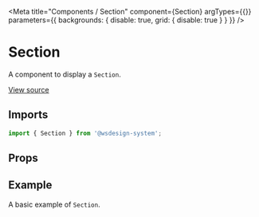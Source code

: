 
<Meta
  title="Components / Section"
  component={Section}
  argTypes={{}}
  parameters={{ backgrounds: { disable: true, grid: { disable: true } } }}
/>

# Section

A component to display a `Section`.

[View source](https://github.com/actarian/wsdesign-system/tree/main/@components/card)

## Imports

```js
import { Section } from '@wsdesign-system';
```

## Props

<ArgsTable of={SectionProps} />

## Example

A basic example of `Section`.

<Canvas>
  <Story name="Section">
    <Section></Section>
  </Story>
</Canvas>
